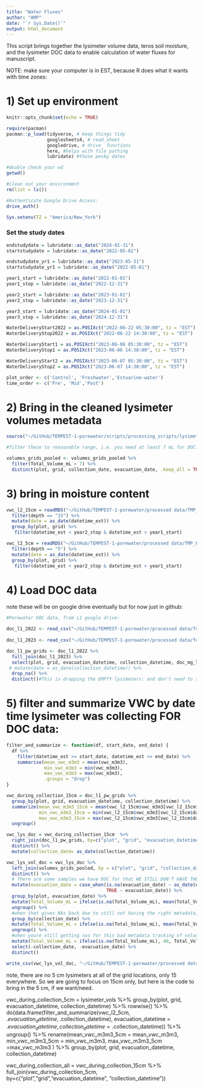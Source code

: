 ```yaml
---
title: "Water Fluxes"
author: "AMP"
date: "`r Sys.Date()`"
output: html_document
---
```


This script brings together the lysimeter volume data, teros soil moisture, and the lysimeter DOC data to enable calculation of water fluxes for manuscript. 

NOTE: make sure your computer is in EST, because R does what it wants with time zones: 

# 1) Set up environment

```r
knitr::opts_chunk$set(echo = TRUE)

require(pacman)
pacman::p_load(tidyverse, # keep things tidy
               googlesheets4, # read_sheet 
               googledrive, # drive_ functions
               here, #helps with file pathing 
               lubridate) #those pesky dates

#double check your wd
getwd()

#clean out your environment 
rm(list = ls())

#Authenticate Google Drive Access:
drive_auth()

Sys.setenv(TZ = "America/New_York")
```

### Set the study dates

```r
endstudydate = lubridate::as_date("2024-01-31")
startstudydate = lubridate::as_date("2022-05-01")

endstudydate_yr1 = lubridate::as_date("2023-05-31")
startstudydate_yr1 = lubridate::as_date("2022-05-01")

year1_start = lubridate::as_date("2022-01-01")
year1_stop = lubridate::as_date("2022-12-31")

year2_start = lubridate::as_date("2023-01-01")
year2_stop = lubridate::as_date("2023-12-31")

year3_start = lubridate::as_date("2024-01-01")
year3_stop = lubridate::as_date("2024-12-31")

WaterDeliveryStart2022 = as.POSIXct("2022-06-22 05:30:00", tz = "EST")
WaterDeliveryStop2022 = as.POSIXct("2022-06-22 14:30:00", tz = "EST")

WaterDeliveryStart1 = as.POSIXct("2023-06-06 05:30:00", tz = "EST")
WaterDeliveryStop1 = as.POSIXct("2023-06-06 14:30:00", tz = "EST")

WaterDeliveryStart2 = as.POSIXct("2023-06-07 05:30:00", tz = "EST")
WaterDeliveryStop2 = as.POSIXct("2023-06-07 14:30:00", tz = "EST")

plot_order <- c('Control', 'Freshwater','Estuarine-water')
time_order <- c('Pre', 'Mid','Post')
```

# 2) Bring in the cleaned lysimeter volumes metadata

```r

source("~/GitHub/TEMPEST-1-porewater/scripts/processing_scripts/lysimeter_volumes_forfluxes.R")

#filter these to reasonable range, i.e. you need at least 7 mL for DOC:

volumes_grids_pooled <- volumes_grids_pooled %>%
  filter(Total_Volume_mL > 7) %>%
  distinct(plot, grid, collection_date, evacuation_date, .keep_all = TRUE) 

```

# 3) bring in moisture content

```r
vwc_l2_15cm = readRDS("~/GitHub/TEMPEST-1-porewater/processed data/TMP_PW_VWC_2022-2023_L2.rds") %>%
  filter(depth == "15") %>%
  mutate(date = as_date(datetime_est)) %>%
  group_by(plot, grid) %>%
   filter(datetime_est < year2_stop & datetime_est > year1_start)

vwc_l2_5cm = readRDS("~/GitHub/TEMPEST-1-porewater/processed data/TMP_PW_VWC_2022-2023_L2.rds") %>%
  filter(depth == "5") %>%
  mutate(date = as_date(datetime_est)) %>%
  group_by(plot, grid) %>%
   filter(datetime_est < year2_stop & datetime_est > year1_start)


```

# 4) Load DOC data 

note these will be on google drive eventually but for now just in github:

```r
#Porewater DOC data, from L1 google drive: 

doc_l1_2022 <- read_csv("~/GitHub/TEMPEST-1-porewater/processed data/for_google_drive/TMP_PW_GRIDSONLY_NPOCTDN_2022_L1.csv")
  
doc_l1_2023 <- read_csv("~/GitHub/TEMPEST-1-porewater/processed data/for_google_drive/TMP_PW_GRIDSONLY_NPOCTDN_2023_L1.csv")

doc_l1_pw_grids <- doc_l1_2022 %>%
  full_join(doc_l1_2023) %>%
  select(plot, grid, evacuation_datetime, collection_datetime, doc_mg_l, tdn_mg_l) %>%
 # mutate(date = as_date(collection_datetime)) %>%
  drop_na() %>%
  distinct()#This is dropping the EMPTY lysimeters: and don't need to specify column here because the only ones with NAs are DOC or TDN and they are both NA at the same time.
```

# 5) filter and summarize VWC by date time lysimeter was collecting FOR DOC data:

```r
filter_and_summarize <- function(df, start_date, end_date) {
  df %>%
    filter(datetime_est >= start_date, datetime_est <= end_date) %>%
    summarise(mean_vwc_m3m3 = mean(vwc_m3m3),
              min_vwc_m3m3 = min(vwc_m3m3),
              max_vwc_m3m3 = max(vwc_m3m3),
              .groups = "drop") 
}

vwc_during_collection_15cm = doc_l1_pw_grids %>%
  group_by(plot, grid, evacuation_datetime, collection_datetime) %>%
  summarize(mean_vwc_m3m3_15cm = mean(vwc_l2_15cm$vwc_m3m3[vwc_l2_15cm$datetime_est >= first(evacuation_datetime) & vwc_l2_15cm$datetime_est <= first(collection_datetime)]),
            min_vwc_m3m3_15cm = min(vwc_l2_15cm$vwc_m3m3[vwc_l2_15cm$datetime_est >= first(evacuation_datetime) & vwc_l2_15cm$datetime_est <= first(collection_datetime)]),
            max_vwc_m3m3_15cm = max(vwc_l2_15cm$vwc_m3m3[vwc_l2_15cm$datetime_est >= first(evacuation_datetime) & vwc_l2_15cm$datetime_est <= first(collection_datetime)])) %>%
  ungroup()

vwc_lys_doc = vwc_during_collection_15cm  %>%
  right_join(doc_l1_pw_grids, by=c("plot", "grid", "evacuation_datetime", "collection_datetime")) %>%
  distinct() %>%
  mutate(collection_date= as_date(collection_datetime)) 
```


```r

vwc_lys_vol_doc = vwc_lys_doc %>%
  left_join(volumes_grids_pooled, by = c("plot", "grid", "collection_date"), relationship = "many-to-many") %>%
  distinct() %>%
  # There are some samples we have DOC for that WE STILL DON'T HAVE THE RIGHT METADATA FOR, namely missing the volume data. So, we're going to just have to take the mean of the other volumes at that date time, because, there is no way to track it back further. 
  mutate(evacuation_date = case_when(is.na(evacuation_date) ~ as_date(evacuation_datetime),
                                     TRUE ~ evacuation_date)) %>%
  group_by(plot, evacuation_date) %>%
  mutate(Total_Volume_mL = ifelse(is.na(Total_Volume_mL), mean(Total_Volume_mL, na.rm = TRUE), Total_Volume_mL)) %>%
  ungroup() %>%
  #when that gives NAs back due to still not having the right metadata, taking mean at that date across plot:
  group_by(collection_date) %>%
  mutate(Total_Volume_mL = ifelse(is.na(Total_Volume_mL), mean(Total_Volume_mL, na.rm = TRUE), Total_Volume_mL)) %>%
  ungroup() %>%
  #when youre still getting nas for this bad metadata tracking of volumes, now just assume its 40mL: 
  mutate(Total_Volume_mL = ifelse(is.na(Total_Volume_mL), 40, Total_Volume_mL)) %>%
  select(-collection_date, -evacuation_date) %>%
  distinct()

write_csv(vwc_lys_vol_doc, "~/GitHub/TEMPEST-1-porewater/processed data/for_fluxes/Lysimeter_Vols_VWC_DOC_forfluxes.csv")
```



note, there are no 5 cm lysimeters at all of the grid locations, only 15 everywhere. So we are going to focus on 15cm only, but here is the code to bring in the 5 cm, if we want/need. 

vwc_during_collection_5cm = lysimeter_vols %>%
  group_by(plot, grid, evacuation_datetime, collection_datetime) %>%
  rowwise() %>%
  do(data.frame(filter_and_summarize(vwc_l2_5cm, .$evacuation_datetime, .$collection_datetime),
       evacuation_datetime = .$evacuation_datetime,
    collection_datetime = .$collection_datetime)) %>%
  ungroup() %>%
  rename(mean_vwc_m3m3_5cm = mean_vwc_m3m3,
         min_vwc_m3m3_5cm = min_vwc_m3m3,
         max_vwc_m3m3_5cm =max_vwc_m3m3 ) %>%
   group_by(plot, grid, evacuation_datetime, collection_datetime) 

vwc_during_collection_all = vwc_during_collection_15cm %>%
  full_join(vwc_during_collection_5cm, by=c("plot","grid","evacuation_datetime", "collection_datetime"))


<!-- # ```{r import lysimeter data} -->
<!-- inventory_directory <- "https://docs.google.com/spreadsheets/d/1sFWq-WKhemPzbOFInqhCu_Lx0lsO6a_Z/edit#gid=496164093" -->

<!-- directory= file.path(here() %>% dirname(), 'TEMPEST-1-Porewater/data_do_not_commit/water fluxes') -->

<!-- file_path = file.path(directory,"porewaterinventory.xlsx") -->

<!-- drive_download(inventory_directory, path= file_path, overwrite = TRUE) -->

<!-- pooled_vols <- readxl::read_excel(file_path, skip=4, sheet="Porewater - Pooled") %>% -->
<!--   select(Sample_ID, Total_Volume_mL, Grid_C3:Grid_I5, Evacuation_date_YYYMMDD, Collection_Date_YYYYMMDD) %>% -->
<!--   mutate(across(starts_with("Grid"), ~ ifelse(is.na(.),0,.))) %>% -->
<!--   mutate(Plot = stringr::str_extract(Sample_ID, 'FW|SW|C')) %>% -->
<!--    pivot_longer(cols = c("Grid_C3", "Grid_C6", "Grid_F4", "Grid_H3", "Grid_H6", "Grid_B4", "Grid_D5", "Grid_E3", "Grid_F6", "Grid_I5"), -->
<!--     names_to = "grid", -->
<!--     values_to = "Volume_mL") %>% -->
<!--    mutate(plot = case_when(Plot == "C" ~ "Control", -->
<!--                            Plot == "SW" ~ "Estuarine-water", -->
<!--                            Plot == "FW" ~ "Freshwater", -->
<!--                            Plot == "Saltwater" ~ "Estuarine-water", -->
<!--                           TRUE ~ Plot), -->
<!--           grid = str_remove(grid, "Grid_")) %>% -->
<!--   rename(evacuation_date = Evacuation_date_YYYMMDD, -->
<!--          collection_date = Collection_Date_YYYYMMDD) %>% -->
<!--   mutate(evacuation_date = lubridate::as_date(as.character(evacuation_date), format = "%Y%m%d"), -->
<!--          collection_date = lubridate::as_date(as.character(collection_date), format = "%Y%m%d"), -->
<!--          date = stringr::str_extract(Sample_ID, "[0-9]{8}")) %>% -->
<!--   mutate(date = lubridate::as_date(date, format = "%Y%m%d")) %>% -->
<!--   group_by(date) %>% -->
<!--    #manual entry of missing evacuation information from the notes:  -->
<!--   mutate(evacuation_date = case_when( -->
<!--     is.na(evacuation_date) & str_detect(collection_date, "2022-05-18") ~ as.Date("2022-05-12"), -->
<!--     is.na(evacuation_date) & str_detect(collection_date, "2022-05-20")  ~ as.Date("2022-05-12"),  -->
<!--     is.na(evacuation_date) & str_detect(collection_date, "2022-06-13")  ~ as.Date("2022-06-09"), -->
<!--     is.na(evacuation_date) & str_detect(collection_date, "2022-06-15")  ~ as.Date("2022-06-09"), -->
<!--     is.na(evacuation_date) & str_detect(collection_date, "2022-06-20") ~ as.Date("2022-06-18"), -->
<!--     is.na(evacuation_date) & str_detect(collection_date, "2022-06-22") ~ as.Date("2022-06-22"), -->
<!--     is.na(evacuation_date) & str_detect(collection_date, "2022-06-23") ~ as.Date("2022-06-22"), -->
<!--     is.na(evacuation_date) & str_detect(collection_date, "2022-06-24") ~ as.Date("2022-06-23"), -->
<!--     is.na(evacuation_date) & str_detect(collection_date, "2023-06-05") ~ as.Date("2023-06-03"), -->
<!--     is.na(evacuation_date) & str_detect(collection_date, "2023-10-05") ~ as.Date("2023-10-02"), -->
<!--     TRUE ~ evacuation_date)) %>% -->
<!--   fill(evacuation_date, collection_date) %>% -->
<!--   #Empty dates for the event dates, those are when collection and evacuation are usually the same date:  -->
<!--   mutate(collection_date = case_when(is.na(collection_date) ~ date, -->
<!--                                      TRUE ~ collection_date), -->
<!--          evacuation_date = case_when(is.na(evacuation_date) ~ date, -->
<!--                                      TRUE ~ evacuation_date)) %>% -->
<!--   ungroup() %>% -->
<!--   select(Sample_ID,plot, grid, Volume_mL, evacuation_date, collection_date) %>% -->
<!--   filter(Volume_mL > 0) -->

<!-- lysimeter_vols = readxl::read_excel(file_path, skip=3, sheet="Porewater - Individual") %>% -->
<!--   select(Sample_ID, Plot, Volume_mL, Evacuation_date_YYYMMDD, Collection_Date_YYYYMMDD, Collection_Start_Time_24hrs, Collection_End_Time_24hrs, EST_EDT) %>% -->
<!--     rename(evacuation_date = Evacuation_date_YYYMMDD, -->
<!--          collection_date = Collection_Date_YYYYMMDD, -->
<!--          plot = Plot) %>% -->
<!--   mutate(evacuation_date = lubridate::as_date(as.character(evacuation_date), format = "%Y%m%d"), -->
<!--          collection_date = lubridate::as_date(as.character(collection_date), format = "%Y%m%d")) %>% -->
<!--     mutate(grid = stringr::str_extract(Sample_ID, "B4|C3|C6|D5|E3|F4|F6|H3|H6|I5")) %>% -->
<!--   mutate(evacuation_date = case_when( -->
<!--     is.na(evacuation_date) & str_detect(collection_date, "2022-05-18") ~ as.Date("2022-05-12"), -->
<!--     is.na(evacuation_date) & str_detect(collection_date, "2022-05-20")  ~ as.Date("2022-05-12"),  -->
<!--     is.na(evacuation_date) & str_detect(collection_date, "2022-06-13")  ~ as.Date("2022-06-09"), -->
<!--     is.na(evacuation_date) & str_detect(collection_date, "2022-06-15")  ~ as.Date("2022-06-09"), -->
<!--     is.na(evacuation_date) & str_detect(collection_date, "2022-06-20") ~ as.Date("2022-06-18"), -->
<!--     is.na(evacuation_date) & str_detect(collection_date, "2022-06-22") ~ as.Date("2022-06-22"), -->
<!--     is.na(evacuation_date) & str_detect(collection_date, "2022-06-23") ~ as.Date("2022-06-22"), -->
<!--     is.na(evacuation_date) & str_detect(collection_date, "2022-06-24") ~ as.Date("2022-06-23"), -->
<!--     is.na(evacuation_date) & str_detect(collection_date, "2023-06-05") ~ as.Date("2023-06-03"), -->
<!--     is.na(evacuation_date) & str_detect(collection_date, "2023-10-05") ~ as.Date("2023-10-02"), -->
<!--     TRUE ~ evacuation_date)) %>%  -->
<!--     fill(evacuation_date, collection_date) %>% -->
<!--     mutate(plot = case_when(plot == "C" ~ "Control", -->
<!--                            plot == "SW" ~ "Estuarine-water", -->
<!--                            plot == "FW" ~ "Freshwater", -->
<!--                            plot == "Contol" ~ "Control", -->
<!--                            plot == "Saltwater" ~ "Estuarine-water", -->
<!--                           TRUE ~ plot)) %>% -->
<!--   group_by(plot, grid, evacuation_date, collection_date) %>% -->
<!--   #fill down exact group matches by group missing values: -->
<!--   fill(evacuation_date, collection_date, Collection_Start_Time_24hrs, Collection_End_Time_24hrs) %>% -->
<!--   ungroup() %>% -->
<!--   #fill down and up by evacuation date match only:  -->
<!--     group_by(plot, grid, evacuation_date) %>% -->
<!--     fill(evacuation_date, collection_date, Collection_Start_Time_24hrs, Collection_End_Time_24hrs, .direction ="downup") %>% -->
<!--   ungroup() %>% -->
<!--   mutate(Collection_Start_Time_24hrs = str_replace(Collection_Start_Time_24hrs, '\\d+', function(m) str_pad(m, 4, pad = '0', side = ("left"))), -->
<!--          Collection_End_Time_24hrs = str_replace(Collection_End_Time_24hrs, '\\d+', function(m) str_pad(m, 4, pad = '0', side = ("left")))) %>% -->
<!--   full_join(pooled_vols, by = join_by(Sample_ID, Volume_mL, evacuation_date, collection_date, grid, plot)) %>% -->
<!-- #fill down and up by evacuation date match only, once joined with the pooled volumes:  -->
<!--     group_by(plot, grid, evacuation_date) %>% -->
<!--     fill(evacuation_date, collection_date, Collection_Start_Time_24hrs, Collection_End_Time_24hrs, .direction ="downup") %>% -->
<!--   ungroup() %>% -->
<!--     #NAs present because some groups have no time recorded at all. Enter in a set time for those: -->
<!--     group_by(plot, grid, evacuation_date, collection_date) %>% -->
<!--     mutate(Collection_Start_Time_24hrs = case_when(is.na(Collection_Start_Time_24hrs) ~ "1159",  -->
<!--                           TRUE ~ Collection_Start_Time_24hrs), -->
<!--            Collection_End_Time_24hrs = case_when(is.na(Collection_End_Time_24hrs) ~ "1159",  -->
<!--                           TRUE ~ Collection_End_Time_24hrs)) %>% #if no time recorded in the metadata sheet, fill in with noon -->
<!--   mutate(Collection_Start_Time_24hrs = strptime(Collection_Start_Time_24hrs, format ="%H%M"), -->
<!--          Collection_Start_Time_24hrs = strftime(Collection_Start_Time_24hrs, "%H:%M:%S"), -->
<!--          Collection_End_Time_24hrs = strptime(Collection_End_Time_24hrs, format ="%H%M"), -->
<!--          Collection_End_Time_24hrs = strftime(Collection_End_Time_24hrs, "%H:%M:%S")) %>% -->
<!--   ungroup() %>% -->
<!--     mutate(evacuation_datetime = as.POSIXct(paste(evacuation_date, Collection_Start_Time_24hrs), format = "%Y-%m-%d %H:%M:%S"), -->
<!--          collection_datetime = as.POSIXct(paste(collection_date, Collection_End_Time_24hrs), format = "%Y-%m-%d %H:%M:%S"), -->
<!--   elapsed_time = collection_datetime - evacuation_datetime) %>% -->
<!--   rename(tz = EST_EDT) %>% -->
<!--    mutate(set_tz = with_tz(collection_datetime, tzone = "America/New_York"), -->
<!--          is_dst = dst(set_tz), -->
<!--     tz = case_when(is.na(tz) &  is_dst == TRUE ~ "EDT", -->
<!--                    is.na(tz) &  is_dst != TRUE ~ "EST", -->
<!--                    TRUE ~ tz)) %>% -->
<!--   select(-set_tz, -is_dst) %>% -->
<!--   group_by(plot, grid, evacuation_date, evacuation_datetime, collection_datetime, elapsed_time, tz) %>% -->
<!--   dplyr::summarise(grid_vols_mL = sum(Volume_mL)) %>% -->
<!--   ungroup() %>% -->
<!--    filter(collection_datetime < year2_stop & collection_datetime > year1_start) -->
<!-- ``` -->

<!-- # ```{r filter and sum, message = FALSE} -->
<!-- # # Function to filter and summarize data for a given collection period  -->
<!-- # filter_and_summarize <- function(df, start_date, end_date) { -->
<!-- #   df %>% -->
<!-- #     filter(datetime_est >= start_date, datetime_est <= end_date) %>% -->
<!-- #     summarise(mean_vwc_m3m3 = mean(vwc_m3m3), -->
<!-- #               min_vwc_m3m3 = min(vwc_m3m3), -->
<!-- #               max_vwc_m3m3 = max(vwc_m3m3), -->
<!-- #               .groups = "keep")  -->
<!-- # } -->
<!-- #  -->
<!-- # vwc_during_collection_15cm = doc_l1_pw_grids %>% -->
<!-- #   group_by(plot, grid, evacuation_datetime, collection_datetime) %>% -->
<!-- #   rowwise() %>% -->
<!-- #   do(data.frame(filter_and_summarize(vwc_l2_15cm, .$evacuation_datetime, .$collection_datetime), -->
<!-- #        evacuation_datetime = .$evacuation_datetime, -->
<!-- #     collection_datetime = .$collection_datetime)) %>% -->
<!-- #   ungroup() %>% -->
<!-- #   rename(mean_vwc_m3m3_15cm = mean_vwc_m3m3, -->
<!-- #          min_vwc_m3m3_15cm = min_vwc_m3m3, -->
<!-- #          max_vwc_m3m3_15cm = max_vwc_m3m3 ) %>% -->
<!-- #     group_by(plot, grid, evacuation_datetime, collection_datetime)  -->
<!-- #  -->
<!-- # # No VWC data for I5 in SW plot between 2023-01-30 to 2023-05-31 due to sensor malfunction  -->
<!-- #  -->
<!-- # vwc_lys_vols = vwc_during_collection_15cm  %>% -->
<!-- #   right_join(doc_l1_pw_grids, by=c("plot", "grid", "evacuation_datetime", "collection_datetime")) %>% -->
<!-- #   distinct() -->
<!-- #  -->
<!-- # ``` -->
<!-- #  -->

